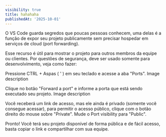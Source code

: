 ```yaml
---
visibility: true
title: hahahaha
publishedAt: '2025-10-01'
---
```






O VS Code guarda segredos que poucas pessoas conhecem, uma delas é a função de expor seu projeto publicamente sem precisar hospedar em serviços de cloud (port forwarding).

Esse recurso é útil para mostrar o projeto para outros membros da equipe ou clientes. Por questões de segurança, deve ser usado somente para desenvolvimento, veja como fazer:

Pressione CTRL + Aspas ( ' ) em seu teclado e acesse a aba "Ports".
Image description

Clique no botão "Forward a port" e informe a porta que está sendo executado seu projeto.
Image description

Você receberá um link de acesso, mas ele ainda é privado (somente você consegue acessar), para permitir o acesso público, clique com o botão direito do mouse sobre "Private". Mude o Port visibility para "Public".

Pronto! Você terá seu projeto disponível de forma pública e de fácil acesso, basta copiar o link e compartilhar com sua equipe.
